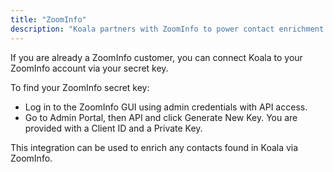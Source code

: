 ```yaml
---
title: "ZoomInfo"
description: "Koala partners with ZoomInfo to power contact enrichment via API."
---
```


If you are already a ZoomInfo customer, you can connect Koala to your ZoomInfo account
via your secret key.

To find your ZoomInfo secret key:
- Log in to the ZoomInfo GUI using admin credentials with API access.
- Go to Admin Portal, then API and click Generate New Key. You are provided with a Client ID and a Private Key.

This integration can be used to enrich any contacts found in Koala via ZoomInfo.
